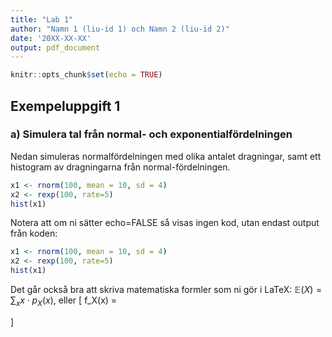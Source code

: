---
title: "Lab 1"
author: "Namn 1 (liu-id 1) och Namn 2 (liu-id 2)"
date: '20XX-XX-XX'
output: pdf_document
---

```{r setup, include=FALSE}
knitr::opts_chunk$set(echo = TRUE)
```

## Exempeluppgift 1

### a) Simulera tal från normal- och exponentialfördelningen 

Nedan simuleras normalfördelningen med olika antalet dragningar, samt ett histogram av dragningarna från normal-fördelningen.

```{r }
x1 <- rnorm(100, mean = 10, sd = 4)
x2 <- rexp(100, rate=5)
hist(x1)
```

Notera att om ni sätter echo=FALSE så visas ingen kod, utan endast output från koden:

```{r, echo=FALSE}
x1 <- rnorm(100, mean = 10, sd = 4)
x2 <- rexp(100, rate=5)
hist(x1)
```

Det går också bra att skriva matematiska formler som ni gör i LaTeX: $\mathbb{E}(X) = \sum_x x\cdot p_X(x)$, eller
\[
f_X(x) = \begin{cases}
Cx^3 \text{ om } 0\leq x \leq 4 \\ 
0 \text{ annars}
\end{cases}
\]

